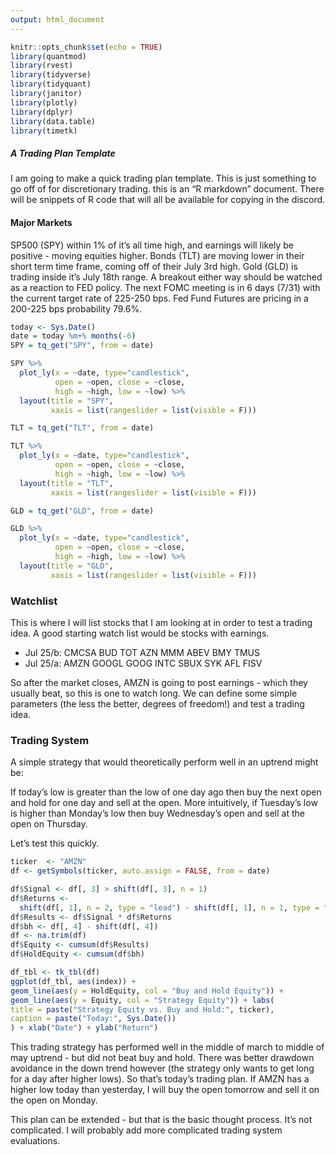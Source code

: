```yaml
---
output: html_document
---
```


```r
knitr::opts_chunk$set(echo = TRUE)
library(quantmod)
library(rvest)
library(tidyverse)
library(tidyquant)
library(janitor)
library(plotly)
library(dplyr)
library(data.table)
library(timetk)
```

##### A Trading Plan Template

I am going to make a quick trading plan template. This is just something to go off of for discretionary trading. this is an "R markdown" document. There will be snippets of R code that will all be available for copying in the discord.

#### Major Markets

SP500 (SPY) within 1% of it's all time high, and earnings will likely be positive - moving equities higher. Bonds (TLT) are moving lower in their short term time frame, coming off of their July 3rd high. Gold (GLD) is trading inside it's July 18th range. A breakout either way should be watched as a reaction to FED policy. The next FOMC meeting is in 6 days (7/31) with the current target rate of 225-250 bps. Fed Fund Futures are pricing in a 200-225 bps probability
79.6%.

``` r
today <- Sys.Date()
date = today %m+% months(-6)
SPY = tq_get("SPY", from = date)

SPY %>%
  plot_ly(x = ~date, type="candlestick",
          open = ~open, close = ~close,
          high = ~high, low = ~low) %>%
  layout(title = "SPY",
         xaxis = list(rangeslider = list(visible = F)))
```

```r
TLT = tq_get("TLT", from = date)

TLT %>%
  plot_ly(x = ~date, type="candlestick",
          open = ~open, close = ~close,
          high = ~high, low = ~low) %>%
  layout(title = "TLT",
         xaxis = list(rangeslider = list(visible = F)))
```

```r
GLD = tq_get("GLD", from = date)

GLD %>%
  plot_ly(x = ~date, type="candlestick",
          open = ~open, close = ~close,
          high = ~high, low = ~low) %>%
  layout(title = "GLD",
         xaxis = list(rangeslider = list(visible = F)))
```

### Watchlist

This is where I will list stocks that I am looking at in order to test a trading idea. A good starting watch list would be stocks with earnings.

* Jul 25/b:		CMCSA	BUD	TOT	AZN	MMM	ABEV	BMY	TMUS	
* Jul 25/a:		AMZN	GOOGL	GOOG	INTC	SBUX	SYK	AFL	FISV

So after the market closes, AMZN is going to post earnings - which they usually beat, so this is one to watch long. We can define some simple parameters (the less the better, degrees of freedom!) and test a trading idea. 

### Trading System

A simple strategy that would theoretically perform well in an uptrend might be: 

If today’s low is greater than the low of one day ago then buy the next open and hold for one day and sell at the open. More intuitively, if Tuesday's low is higher than Monday's low then buy Wednesday's open and sell at the open on Thursday. 

Let's test this quickly. 

``` r
ticker  <- "AMZN"
df <- getSymbols(ticker, auto.assign = FALSE, from = date)

df$Signal <- df[, 3] > shift(df[, 3], n = 1)
df$Returns <-
  shift(df[, 1], n = 2, type = "lead") - shift(df[, 1], n = 1, type = "lead")
df$Results <- df$Signal * df$Returns
df$bh <- df[, 4] - shift(df[, 4])
df <- na.trim(df)
df$Equity <- cumsum(df$Results)
df$HoldEquity <- cumsum(df$bh)

df_tbl <- tk_tbl(df)
ggplot(df_tbl, aes(index)) +
geom_line(aes(y = HoldEquity, col = "Buy and Hold Equity")) +
geom_line(aes(y = Equity, col = "Strategy Equity")) + labs(
title = paste("Strategy Equity vs. Buy and Hold:", ticker),
caption = paste("Today:", Sys.Date())
) + xlab("Date") + ylab("Return")

```

This trading strategy has performed well in the middle of march to middle of may uptrend - but did not beat buy and hold. There was better drawdown avoidance in the down trend however (the strategy only wants to get long for a day after higher lows). So that's today's trading plan. If AMZN has a higher low today than yesterday, I will buy the open tomorrow and sell it on the open on Monday. 

This plan can be extended - but that is the basic thought process. It's not complicated. I will probably add more complicated trading system evaluations.

